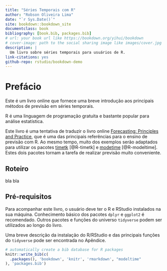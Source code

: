 ```yaml
--- 
title: "Séries Temporais com R"
author: "Robson Oliveira Lima"
date: "`r Sys.Date()`"
site: bookdown::bookdown_site
documentclass: book
bibliography: [book.bib, packages.bib]
# url: your book url like https://bookdown.org/yihui/bookdown
# cover-image: path to the social sharing image like images/cover.jpg
description: |
  Um livro sobre séries temporais para usuários de R.
link-citations: yes
github-repo: rstudio/bookdown-demo
---
```


# Prefácio

Este é um livro online que fornece uma breve introdução aos principais métodos de previsão em séries temporais.

R é uma linguagem de programação gratuita e bastante popular para análise estatística.

Este livro é uma tentativa de traduzir o livro online [Forecasting: Principles and Practice](https://otexts.com/fpp3/index.html), que é uma das principais referências para o ensino de previsão com R. Ao mesmo tempo, muito dos exemplos serão adaptados para utilizar os pacotes [timetk](https://business-science.github.io/timetk/) [@R-timetk] e [modetime](https://business-science.github.io/modeltime/index.html) [@R-modeltime]. Estes dois pacotes tornam a tarefa de realizar previsão muito conveniente.

## Roteiro

bla bla

## Pré-requisitos

Para acompanhar este livro, o usuário deve ter o R e RStudio instalados na sua máquina. Conhecimento básico dos pacotes `dplyr` e `ggplot2` é recomendado. Outros pacotes e funções do universo `tidyverse` podem ser utilizados ao longo do livro.

Uma breve descrição da instalação do R/RStudio e das principais funções do `tidyverse` pode ser encontrada no Apêndice.




```r
# automatically create a bib database for R packages
knitr::write_bib(c(
  .packages(), 'bookdown', 'knitr', 'rmarkdown', "modeltime"
), 'packages.bib')
```
